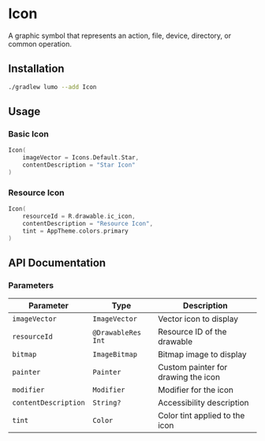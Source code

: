 
# Icon

A graphic symbol that represents an action, file, device, directory, or common operation.

<SourceCodeTag componentName="Icon.kt" />

## Installation

```bash copy
./gradlew lumo --add Icon
```

## Usage

### Basic Icon

```kotlin copy
Icon(
    imageVector = Icons.Default.Star,
    contentDescription = "Star Icon"
)
```

### Resource Icon

```kotlin copy
Icon(
    resourceId = R.drawable.ic_icon,
    contentDescription = "Resource Icon",
    tint = AppTheme.colors.primary
)
```

## API Documentation

### Parameters

| Parameter            | Type               | Description                         |
| -------------------- | ------------------ | ----------------------------------- |
| `imageVector`        | `ImageVector`      | Vector icon to display              |
| `resourceId`         | `@DrawableRes Int` | Resource ID of the drawable         |
| `bitmap`             | `ImageBitmap`      | Bitmap image to display             |
| `painter`            | `Painter`          | Custom painter for drawing the icon |
| `modifier`           | `Modifier`         | Modifier for the icon               |
| `contentDescription` | `String?`          | Accessibility description           |
| `tint`               | `Color`            | Color tint applied to the icon      |
